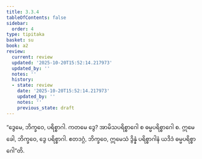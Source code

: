 ```yaml
---
title: 3.3.4
tableOfContents: false
sidebar:
  order: 4
type: tipitaka
basket: su
book: a2
review:
  current: review
  updated: '2025-10-20T15:52:14.217973'
  updated_by: ''
  notes: ''
  history:
  - state: review
    date: '2025-10-20T15:52:14.217973'
    updated_by: ''
    notes: ''
    previous_state: draft
---
```



<DynamicBreadcrumb />


<ReviewStatus review={frontmatter.review} showDetails={true} />

<HypothesisAnnotation frontmatter={frontmatter} />

<Division number="145" book="a2" e="ch" v="15" p="90">

<Paragraph number="236" book="a2">
“ဒွေမေ, ဘိက္ခဝေ, ပရိစ္စာဂါ. ကတမေ ဒွေ? အာမိသပရိစ္စာဂေါ စ ဓမ္မပရိစ္စာဂေါ စ. ဣမေ ခေါ, ဘိက္ခဝေ, ဒွေ ပရိစ္စာဂါ. ဧတဒဂ္ဂံ, ဘိက္ခဝေ, ဣမေသံ ဒွိန္နံ ပရိစ္စာဂါနံ ယဒိဒံ ဓမ္မပရိစ္စာဂေါ”တိ.
</Paragraph>
</Division>